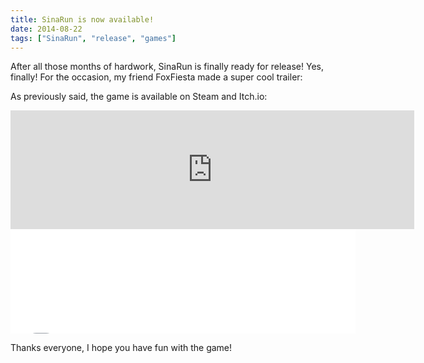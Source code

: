```yaml
---
title: SinaRun is now available!
date: 2014-08-22
tags: ["SinaRun", "release", "games"]
---
```


After all those months of hardwork, SinaRun is finally ready for release! Yes, finally! For the occasion, my friend FoxFiesta made a super cool trailer:

As previously said, the game is available on Steam and Itch.io:

<iframe
  src="https://store.steampowered.com/widget/324470/"
  frameborder="0"
  width="646"
  height="190"
  align="middle"
></iframe>
<br />
<iframe
  rame
  src="//itch.io/embed/1790?linkback=true"
  width="552"
  height="167"
  frameborder="0"
  align="middle"
></iframe>

Thanks everyone, I hope you have fun with the game!

